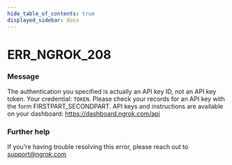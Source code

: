 ```yaml
---
hide_table_of_contents: true
displayed_sidebar: docs
---
```



# ERR_NGROK_208

### Message

The authentication you specified is actually an API key ID, not an API key token. Your credential: `TOKEN`. Please check your records for an API key with the form FIRSTPART_SECONDPART. API keys and instructions are available on your dashboard: https://dashboard.ngrok.com/api

### Further help

If you're having trouble resolving this error, please reach out to [support@ngrok.com](mailto:support@ngrok.com?subject=Help%20with%20ERR_NGROK_208)

<ErrorDetails error="err_ngrok_208" />
